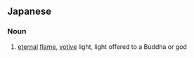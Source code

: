 ==Japanese==
{{ja-kanjitab|灯|明}}

===Noun===
{{ja-noun|とうみょう}}

# [[eternal]] [[flame]], [[votive]] light, light offered to a Buddha or god